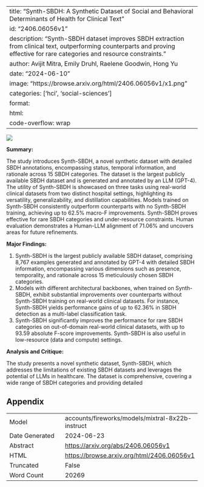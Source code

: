 
---
title: "Synth-SBDH: A Synthetic Dataset of Social and Behavioral Determinants of Health for Clinical Text"
id: "2406.06056v1"
description: "Synth-SBDH dataset improves SBDH extraction from clinical text, outperforming counterparts and proving effective for rare categories and resource constraints."
author: Avijit Mitra, Emily Druhl, Raelene Goodwin, Hong Yu
date: "2024-06-10"
image: "https://browse.arxiv.org/html/2406.06056v1/x1.png"
categories: ['hci', 'social-sciences']
format:
  html:
    code-overflow: wrap
---

![](https://browse.arxiv.org/html/2406.06056v1/x1.png)

**Summary:**

The study introduces Synth-SBDH, a novel synthetic dataset with detailed SBDH annotations, encompassing status, temporal information, and rationale across 15 SBDH categories. The dataset is the largest publicly available SBDH dataset and is generated and annotated by an LLM (GPT-4). The utility of Synth-SBDH is showcased on three tasks using real-world clinical datasets from two distinct hospital settings, highlighting its versatility, generalizability, and distillation capabilities. Models trained on Synth-SBDH consistently outperform counterparts with no Synth-SBDH training, achieving up to 62.5% macro-F improvements. Synth-SBDH proves effective for rare SBDH categories and under-resource constraints. Human evaluation demonstrates a Human-LLM alignment of 71.06% and uncovers areas for future refinements.

**Major Findings:**

1. Synth-SBDH is the largest publicly available SBDH dataset, comprising 8,767 examples generated and annotated by GPT-4 with detailed SBDH information, encompassing various dimensions such as presence, temporality, and rationale across 15 meticulously chosen SBDH categories.
2. Models with different architectural backbones, when trained on Synth-SBDH, exhibit substantial improvements over counterparts without Synth-SBDH training on real-world clinical datasets. For instance, Synth-SBDH yields performance gains of up to 62.36% in SBDH detection as a multi-label classification task.
3. Synth-SBDH significantly improves the performance for rare SBDH categories on out-of-domain real-world clinical datasets, with up to 93.59 absolute F-score improvements. Synth-SBDH is also useful in low-resource (data and compute) settings.

**Analysis and Critique:**

The study presents a novel synthetic dataset, Synth-SBDH, which addresses the limitations of existing SBDH datasets and leverages the potential of LLMs in healthcare. The dataset is comprehensive, covering a wide range of SBDH categories and providing detailed

## Appendix

|          |          |
|----------|----------|
| Model     | accounts/fireworks/models/mixtral-8x22b-instruct       |
| Date Generated     | 2024-06-23       |
| Abstract | [https://arxiv.org/abs/2406.06056v1](https://arxiv.org/abs/2406.06056v1)        |
| HTML     | [https://browse.arxiv.org/html/2406.06056v1](https://browse.arxiv.org/html/2406.06056v1)       |
| Truncated       | False       |
| Word Count       | 20269       |